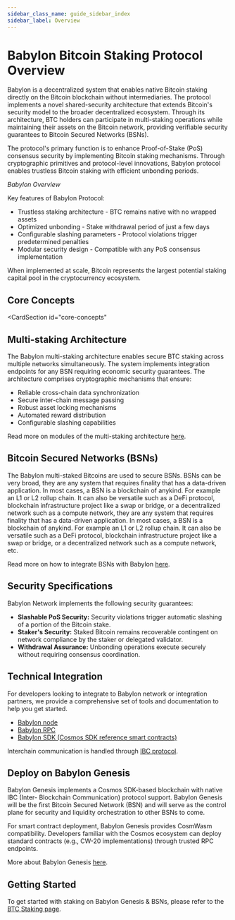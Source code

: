```yaml
---
sidebar_class_name: guide_sidebar_index
sidebar_label: Overview
---
```


# Babylon Bitcoin Staking Protocol Overview

Babylon is a decentralized system that enables native Bitcoin staking directly 
on the Bitcoin blockchain without intermediaries. The protocol implements a novel 
shared-security architecture that extends Bitcoin's security model to the broader 
decentralized ecosystem. Through its architecture, BTC holders can participate in 
multi-staking operations while maintaining their assets on the Bitcoin network, 
providing verifiable security guarantees to Bitcoin Secured Networks (BSNs).

The protocol's primary function is to enhance Proof-of-Stake (PoS) consensus security by 
implementing Bitcoin staking mechanisms. Through cryptographic primitives and 
protocol-level innovations, Babylon protocol enables trustless Bitcoin staking with 
efficient unbonding periods.


<div className="flex flex-col items-center justify-center">
  <ThemedImage
    alt="Overview of Babylon Systems"
    sources={{
      light: useBaseUrl('/img/guides/overview.png'),
      dark: useBaseUrl('/img/guides/overview_dark.png'),
    }}
  />
  <em>Babylon Overview</em><br/>
</div>

Key features of Babylon Protocol:

-  Trustless staking architecture - BTC remains native with no wrapped assets
-  Optimized unbonding - Stake withdrawal period of just a few days
-  Configurable slashing parameters - Protocol violations trigger predetermined penalties
-  Modular security design - Compatible with any PoS consensus implementation

When implemented at scale, Bitcoin represents the largest potential staking capital 
pool in the cryptocurrency ecosystem.

## Core Concepts 

<CardSection
  id="core-concepts"
>
  <Card
    title="Bitcoin Staking"
    to="/guides/overview/bitcoin_staking"
  />
  <Card
    title="Bitcoin Secured Systems (BSNs)"
    to="/guides/overview/bitcoin_secured_networks"
  />
  <Card
    title="Babylon Genesis"
    to="/guides/overview/babylon_genesis"
  />
  <Card
    title="Phases of the Launch"
    to="/guides/overview/phases_of_the_launch"
    title="Babylon Genesis"
    to="/guides/overview/babylon_genesis"
  />
  <Card
    title="Phases of the Launch"
    to="/guides/overview/phases_of_the_launch"
  />
</CardSection>

## Multi-staking Architecture

The Babylon multi-staking architecture enables secure BTC staking across 
multiple networks simultaneously. The system implements integration endpoints for any 
BSN requiring economic security guarantees. The architecture comprises cryptographic 
mechanisms that ensure:

- Reliable cross-chain data synchronization
- Secure inter-chain message passing
- Robust asset locking mechanisms
- Automated reward distribution
- Configurable slashing capabilities

Read more on modules of the multi-staking architecture [here](/guides/architecture/).

## Bitcoin Secured Networks (BSNs)

The Babylon multi-staked Bitcoins are used to secure BSNs. BSNs can be very broad, 
they are any system that requires finality that has a data-driven application. 
In most cases, a BSN is a blockchain of anykind. For example an L1 or L2 rollup 
chain. It can also be versatile such as a DeFi protocol, blockchain infrastructure 
project like a swap or bridge, or a decentralized network such as a compute network, 
they are any system that requires finality that has a data-driven application. 
In most cases, a BSN is a blockchain of anykind. For example an L1 or L2 rollup 
chain. It can also be versatile such as a DeFi protocol, blockchain infrastructure 
project like a swap or bridge, or a decentralized network such as a compute network, 
etc. 

Read more on how to integrate BSNs with Babylon [here](/guides/overview/bitcoin_secured_networks).

## Security Specifications

Babylon Network implements the following security guarantees:

- **Slashable PoS Security:** Security violations trigger automatic slashing of a portion 
of the Bitcoin stake.
- **Staker's Security:** Staked Bitcoin remains recoverable contingent on network 
compliance by the staker or delegated validator.
- **Withdrawal Assurance:** Unbonding operations execute securely without requiring 
consensus coordination.

## Technical Integration

For developers looking to integrate to Babylon network or integration partners, we 
provide a comprehensive set of tools and documentation to help you get started. 

* [Babylon node](/operators/babylon_node/installation_guide)
* [Babylon RPC](/api/babylon-gRPC/babylon-grpc-api-docs)
* [Babylon SDK (Cosmos SDK reference smart contracts)](/developers/bsns/cosmos_chains/babylon_sdk)

Interchain communication is handled through [IBC protocol](https://tutorials.cosmos.network/academy/3-ibc/).

## Deploy on Babylon Genesis

Babylon Genesis implements a Cosmos SDK-based blockchain with native IBC (Inter-
Blockchain Communication) protocol support. Babylon Genesis will be the first 
Bitcoin Secured Network (BSN) and will serve as the control plane for security 
and liquidity orchestration to other BSNs to come.   

For smart contract deployment, Babylon Genesis provides CosmWasm compatibility. 
Developers familiar with the Cosmos ecosystem can deploy standard contracts (e.g., 
CW-20 implementations) through trusted RPC endpoints.

More about Babylon Genesis [here](/developers/babylon_genesis_chain).

## Getting Started

To get started with staking on Babylon Genesis & BSNs, please refer to the 
[BTC Staking page](/guides/stakers/).

